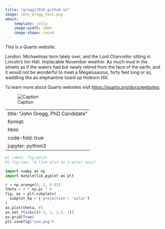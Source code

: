 ```yaml
---
title: "greggj2016.github.io"
image: John_Gregg_Test.png
about: 
    template: jolla
    image-width: 20em
    image-shape: round
---
```


This is a Quarto website.

London. Michaelmas term lately over, and the Lord Chancellor sitting in Lincoln's Inn Hall. Implacable November weather. As much mud in the streets as if the waters had but newly retired from the face of the earth, and it would not be wonderful to meet a Megalosaurus, forty feet long or so, waddling like an elephantine lizard up Holborn Hill.

To learn more about Quarto websites visit <https://quarto.org/docs/websites>.

![Caption](figure3.png)

<!-- #For a demonstration of a line plot on a polar axis, see @fig-polar. -->
<!-- conda_env <- "C:\\Users\\JohnGregg\\miniconda3\\envs\\STAR_outliers\\python.exe" -->
<!-- Sys.setenv(RETICULATE_PYTHON = conda_env) -->
<!-- library(reticulate) -->
<!-- py_module_available("jupyter") -->


---
title: "John Gregg, PhD Candidate"
format:
  html:
    code-fold: true
jupyter: python3
---

```python
#| label: fig-polar
#| fig-cap: "A line plot on a polar axis"

import numpy as np
import matplotlib.pyplot as plt

r = np.arange(0, 2, 0.01)
theta = 2 * np.pi * r
fig, ax = plt.subplots(
  subplot_kw = {'projection': 'polar'}
)
ax.plot(theta, r)
ax.set_rticks([0.5, 1, 1.5, 2])
ax.grid(True)
plt.savefig("aaa.png")
```

<!-- misc crap related to reticulate -->
<!-- Sys.getenv("RETICULATE_PYTHON") -->
<!-- py_module_available("numpy") -->
<!-- conda_list() -->
<!-- use_python("C:\\Users\\JohnGregg\\miniconda3\\envs\\STAR_outliers\\python.exe") -->
<!-- use_condaenv("STAR_outliers", required = TRUE) -->
<!-- py_module_available("jupyter") -->